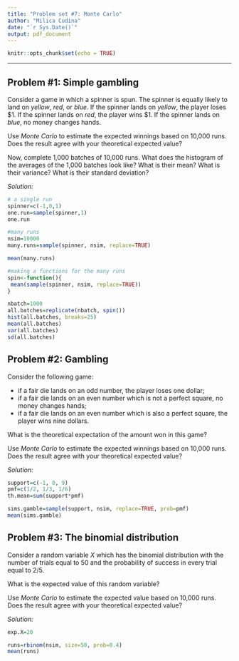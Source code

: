 ```yaml
---
title: "Problem set #7: Monte Carlo"
author: "Milica Cudina"
date: "`r Sys.Date()`"
output: pdf_document
---
```


```r
knitr::opts_chunk$set(echo = TRUE)
```

---

## Problem #1: Simple gambling
Consider a game in which a spinner is spun. The spinner is equally likely to land on *yellow*, *red*, or *blue*. If the spinner lands on *yellow*, the player loses \$1. If the spinner lands on *red*, the player wins \$1. If the spinner lands on *blue*, no money changes hands. 

Use *Monte Carlo* to estimate the expected winnings based on 10,000 runs. Does the result agree with your theoretical expected value?

Now, complete 1,000 batches of 10,000 runs. What does the histogram of the averages of the 1,000 batches look like? What is their mean? What is their variance? What is their standard deviation?

*Solution:*
```r
# a single run
spinner=c(-1,0,1)
one.run=sample(spinner,1)
one.run

#many runs
nsim=10000
many.runs=sample(spinner, nsim, replace=TRUE)

mean(many.runs)

#making a functions for the many runs
spin<-function(){
 mean(sample(spinner, nsim, replace=TRUE)) 
}

nbatch=1000
all.batches=replicate(nbatch, spin())
hist(all.batches, breaks=25)
mean(all.batches)
var(all.batches)
sd(all.batches)
```


## Problem #2: Gambling
Consider the following game: 

- if a fair die lands on an odd number, the player loses one dollar; 
- if a fair die lands on an even number which is not a perfect square, no money changes hands; 
- if a fair die lands on an even number which is also a perfect square, the player wins nine dollars. 

What is the theoretical expectation of the amount won in this game?

Use *Monte Carlo* to estimate the expected winnings based on 10,000 runs. Does the result agree with your theoretical expected value?

*Solution:*
```r
support=c(-1, 0, 9)
pmf=c(1/2, 1/3, 1/6)
th.mean=sum(support*pmf)

sims.gamble=sample(support, nsim, replace=TRUE, prob=pmf)
mean(sims.gamble)
```


## Problem #3: The binomial distribution
Consider a random variable $X$ which has the binomial distribution with the number of trials equal to $50$ and the probability of success in every trial equal to $2/5$. 

What is the expected value of this random variable?

Use *Monte Carlo* to estimate the expected value based on 10,000 runs. Does the result agree with your theoretical expected value?

*Solution:*
```r
exp.X=20

runs=rbinom(nsim, size=50, prob=0.4)
mean(runs)
```

